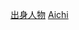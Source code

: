 {{Catnav|頁面分類|人物|各國人物|日本人|各都道府縣人物}}
{{日本行政區劃分類導航|出身人物}}
{{Commonscat|People of Aichi prefecture}}

[[Category:愛知縣|出身人物]]
[[Category:日本各都道府縣人物|Aichi]]
